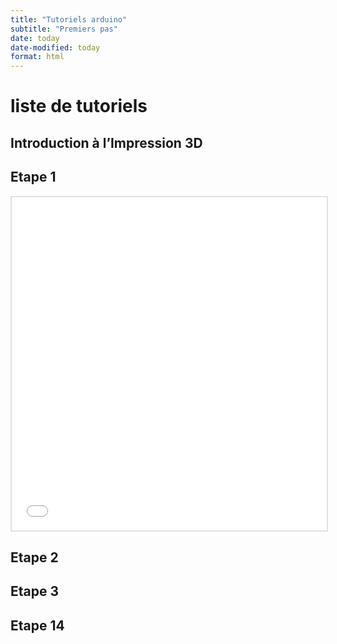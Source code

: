 ```yaml
---
title: "Tutoriels arduino"
subtitle: "Premiers pas"
date: today
date-modified: today
format: html
---
```



# liste de tutoriels

## Introduction à l'Impression 3D

## Etape 1


```{=html}
<iframe width="100%" height="533px" style="border:2px solid #dee2e6;" src="slides/00-Arduino.html"></iframe>
```

## Etape 2


## Etape 3



## Etape 14